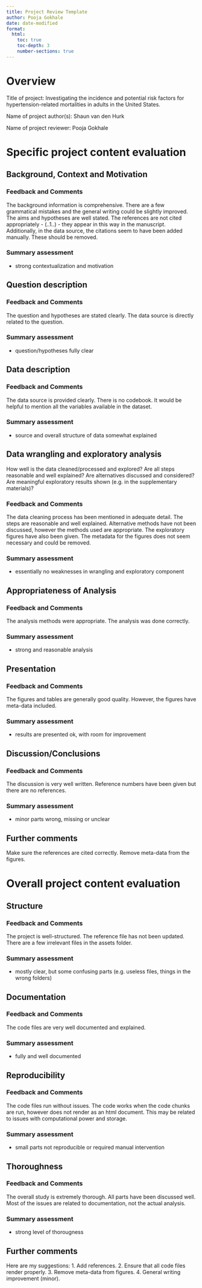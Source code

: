 ```yaml
---
title: Project Review Template 
author: Pooja Gokhale
date: date-modified
format: 
  html:
    toc: true
    toc-depth: 3
    number-sections: true
---
```


# Overview

Title of project: Investigating the incidence and potential risk factors for hypertension-related mortalities in adults in the United States.

Name of project author(s): Shaun van den Hurk

Name of project reviewer: Pooja Gokhale


# Specific project content evaluation
## Background, Context and Motivation

### Feedback and Comments
The background information is comprehensive. There are a few grammatical mistakes and the general writing could be slightly improved.
The aims and hypotheses are well stated.
The references are not cited appropriately - (..1..) - they appear in this way in the manuscript.
Additionally, in the data source, the citations seem to have been added manually. These should be removed.

### Summary assessment
* strong contextualization and motivation


## Question description
### Feedback and Comments
The question and hypotheses are stated clearly. The data source is directly related to the question.

### Summary assessment
* question/hypotheses fully clear


## Data description
### Feedback and Comments
The data source is provided clearly. There is no codebook. It would be helpful to mention all the variables available in the dataset.

### Summary assessment
* source and overall structure of data somewhat explained


## Data wrangling and exploratory analysis
How well is the data cleaned/processed and explored? Are all steps reasonable and well explained? Are alternatives discussed and considered? Are meaningful exploratory results shown (e.g. in the supplementary materials)?

### Feedback and Comments
The data cleaning process has been mentioned in adequate detail. 
The steps are reasonable and well explained.
Alternative methods have not been discussed, however the methods used are appropriate.
The exploratory figures have also been given.
The metadata for the figures does not seem necessary and could be removed.

### Summary assessment
* essentially no weaknesses in wrangling and exploratory component


## Appropriateness of Analysis
### Feedback and Comments
The analysis methods were appropriate. The analysis was done correctly. 

### Summary assessment
* strong and reasonable analysis

## Presentation
### Feedback and Comments
The figures and tables are generally good quality. However, the figures have meta-data included. 

### Summary assessment
* results are presented ok, with room for improvement


## Discussion/Conclusions
### Feedback and Comments
The discussion is very well written. Reference numbers have been given but there are no references. 

### Summary assessment
* minor parts wrong, missing or unclear


## Further comments

Make sure the references are cited correctly. Remove meta-data from the figures.


# Overall project content evaluation

## Structure
### Feedback and Comments
The project is well-structured. The reference file has not been updated. There are a few irrelevant files in the assets folder.

### Summary assessment
* mostly clear, but some confusing parts (e.g. useless files, things in the wrong folders)

## Documentation 
### Feedback and Comments
The code files are very well documented and explained.

### Summary assessment
* fully and well documented


## Reproducibility
### Feedback and Comments
The code files run without issues. The code works when the code chunks are run, however does not render as an html document. This may be related to issues with computational power and storage.

### Summary assessment
* small parts not reproducible or required manual intervention


## Thoroughness
### Feedback and Comments
The overall study is extremely thorough. All parts have been discussed well. Most of the issues are related to documentation, not the actual analysis.

### Summary assessment
* strong level of thorougness


## Further comments
Here are my suggestions:
1. Add references.
2. Ensure that all code files render properly.
3. Remove meta-data from figures.
4. General writing improvement (minor).





